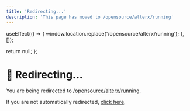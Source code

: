 ```yaml
---
title: 'Redirecting...'
description: 'This page has moved to /opensource/alterx/running'
---
```



  useEffect(() => {
    window.location.replace('/opensource/alterx/running');
  }, []);
  
  return null;
};

<RedirectComponent />

# 🔄 Redirecting...

You are being redirected to [/opensource/alterx/running](/opensource/alterx/running).

If you are not automatically redirected, [click here](/opensource/alterx/running).

<script dangerouslySetInnerHTML={{
  __html: `
    setTimeout(function() {
      if (typeof window !== 'undefined') {
        window.location.href = '/opensource/alterx/running';
      }
    }, 100);
  `
}} />